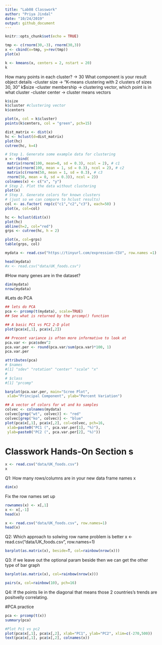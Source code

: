 ```yaml
---
title: "Lab08 Classwork"
author: "Priya Jindal"
date: "10/24/2019"
output: github_document
---
```


```r
knitr::opts_chunk$set(echo = TRUE)
```
```r
tmp <- c(rnorm(30,-3), rnorm(30,3))
x <- cbind(x=tmp, y=rev(tmp))
plot(x)
```
```r
k <- kmeans(x, centers = 2, nstart = 20)
k

```

How many points in each cluster? -> 30
What component is your result object details
    -cluster size -> "K-means clustering with 2 clusters of sizes 30, 30" k$size
    -cluster membership -> clustering vector, which point is in what cluster 
    -cluster center -> cluster means vectors 
    
```r
k$size
k$cluster #clustering vector
k$centers
```

```r
plot(x, col = k$cluster)
points(k$centers, col = "green", pch=15)
```
```r
dist_matrix <- dist(x)
hc <- hclust(d=dist_matrix)
plot(hc)
cutree(hc, k=4)
```

```r
# Step 1. Generate some example data for clustering
x <- rbind(
 matrix(rnorm(100, mean=0, sd = 0.3), ncol = 2), # c1
 matrix(rnorm(100, mean = 1, sd = 0.3), ncol = 2), # c2
 matrix(c(rnorm(50, mean = 1, sd = 0.3), # c3
 rnorm(50, mean = 0, sd = 0.3)), ncol = 2))
colnames(x) <- c("x", "y")
# Step 2. Plot the data without clustering
plot(x)
# Step 3. Generate colors for known clusters
# (just so we can compare to hclust results)
col <- as.factor( rep(c("c1","c2","c3"), each=50) )
plot(x, col=col)
```

```r
hc <- hclust(dist(x))
plot(hc)
abline(h=2, col="red")
grps <- cutree(hc, h = 2)
```
```r
plot(x, col=grps)
table(grps, col)

```
```r

mydata <- read.csv("https://tinyurl.com/expression-CSV", row.names =1)

head(mydata)
#x <- read.csv("data/UK_foods.csv")
```
#How many genes are in the dataset?
```r
dim(mydata)
nrow(mydata)
```

#Lets do PCA 
```r
## lets do PCA
pca <- prcomp(t(mydata), scale=TRUE)
## See what is returned by the prcomp() function

## A basic PC1 vs PC2 2-D plot 
plot(pca$x[,1], pca$x[,2]) 

## Precent variance is often more informative to look at
pca.var <- pca$sdev^2
pca.var.per <- round(pca.var/sum(pca.var)*100, 1) 
pca.var.per

attributes(pca)
# $names
#[1] "sdev" "rotation" "center" "scale" "x"
#
# $class
#[1] "prcomp"
```
```r
barplot(pca.var.per, main="Scree Plot",
 xlab="Principal Component", ylab="Percent Variation")
```
```r
## A vector of colors for wt and ko samples
colvec <- colnames(mydata)
colvec[grep("wt", colvec)] <- "red"
colvec[grep("ko", colvec)] <- "blue"
plot(pca$x[,1], pca$x[,2], col=colvec, pch=16,
 xlab=paste0("PC1 (", pca.var.per[1], "%)"),
 ylab=paste0("PC2 (", pca.var.per[2], "%)")) 
```


# Classwork Hands-On Section s
```r

x <- read.csv("data/UK_foods.csv")
x

```

Q1: How many rows/columns are in your new data frame names x
```r
dim(x)
```

Fix the row names set up 
```r
rownames(x) <- x[,1]
x <- x[,-1]
head(x)
```
```r
x <- read.csv("data/UK_foods.csv", row.names=1)
head(x)

```
Q2: Which approach to solwing row name problem is better
x <- read.csv("data/UK_foods.csv", row.names=1)

```r
barplot(as.matrix(x), beside=T, col=rainbow(nrow(x)))
```
Q3: if we leave out the optional param beside then we can get the other type of bar graph 
```r
barplot(as.matrix(x), col=rainbow(nrow(x)))
```

```r
pairs(x, col=rainbow(10), pch=16)
```
Q4: If the points lie in the diagonal that means those 2 countries's trends are positvelly correlating. 

#PCA practice 
```r
pca <- prcomp(t(x))
summary(pca)
```

```r
#Plot Pc1 vs pc2 
plot(pca$x[,1], pca$x[,2], xlab="PC1", ylab="PC2", xlim=c(-270,500))
text(pca$x[,1], pca$x[,2], colnames(x))
```

